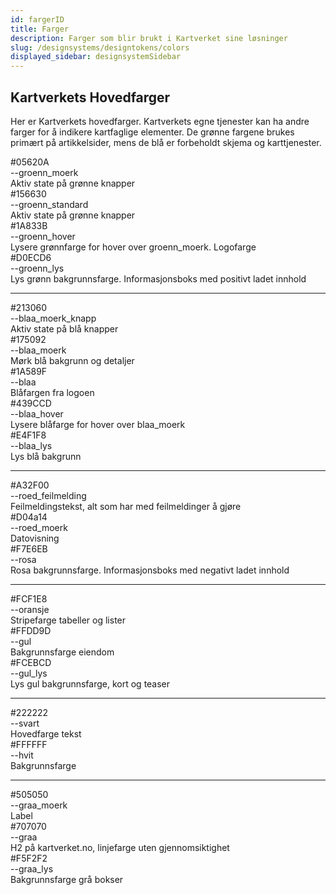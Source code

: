 ```yaml
---
id: fargerID
title: Farger
description: Farger som blir brukt i Kartverket sine løsninger
slug: /designsystems/designtokens/colors
displayed_sidebar: designsystemSidebar
---
```


## Kartverkets Hovedfarger

Her er Kartverkets hovedfarger. Kartverkets egne tjenester kan ha andre farger for å indikere kartfaglige elementer. 
De grønne fargene brukes primært på artikkelsider, mens de blå er forbeholdt skjema og karttjenester.

<div class="palette">
    <div class="palette__item">
        <div class="palette__color palette--groenn_moerk">
            <div class="palette__desc">#05620A</div>
        </div>
        <div class="palette__text">--groenn_moerk</div>
        <div class="palette__text">Aktiv state på grønne knapper</div>
    </div>
    <div class="palette__item">
        <div class="palette__color palette--groenn_standard">
            <div class="palette__desc">#156630</div>
        </div>
        <div class="palette__text">--groenn_standard</div>
        <div class="palette__text">Aktiv state på grønne knapper</div>
    </div>
    <div class="palette__item">
        <div class="palette__color palette--groenn_hover">
            <div class="palette__desc">#1A833B</div>
        </div>
        <div class="palette__text">--groenn_hover</div>
        <div class="palette__text">Lysere grønnfarge for hover over groenn_moerk. Logofarge</div>
    </div>
    <div class="palette__item">
        <div class="palette__color palette--groenn_lys">
            <div class="palette__desc">#D0ECD6</div>
        </div>
        <div class="palette__text">--groenn_lys</div>
        <div class="palette__text">Lys grønn bakgrunnsfarge. Informasjonsboks med positivt ladet innhold</div>
    </div>
</div>
<hr/>
<div class="palette">
    <div class="palette__item">
        <div class="palette__color palette--blaa_moerk_knapp">
            <div class="palette__desc">#213060</div>
        </div>
        <div class="palette__text">--blaa_moerk_knapp</div>
        <div class="palette__text">Aktiv state på blå knapper</div>
    </div>
    <div class="palette__item">
        <div class="palette__color palette--blaa_moerk">
            <div class="palette__desc">#175092</div>
        </div>
        <div class="palette__text">--blaa_moerk</div>
        <div class="palette__text">Mørk blå bakgrunn og detaljer</div>
    </div>
    <div class="palette__item">
        <div class="palette__color palette--blaa">
            <div class="palette__desc">#1A589F</div>
        </div>
        <div class="palette__text">--blaa</div>
        <div class="palette__text">Blåfargen fra logoen</div>
    </div>
    <div class="palette__item">
        <div class="palette__color palette--blaa_hover">
            <div class="palette__desc">#439CCD</div>
        </div>
        <div class="palette__text">--blaa_hover</div>
        <div class="palette__text">Lysere blåfarge for hover over blaa_moerk</div>
    </div>
    <div class="palette__item">
        <div class="palette__color palette--blaa_lys">
            <div class="palette__desc">#E4F1F8</div>
        </div>
        <div class="palette__text">--blaa_lys</div>
        <div class="palette__text">Lys blå bakgrunn</div>
    </div>
</div>
<hr/>
<div class="palette">
    <div class="palette__item">
        <div class="palette__color palette--roed_feilmelding">
            <div class="palette__desc">#A32F00</div>
        </div>
        <div class="palette__text">--roed_feilmelding</div>
        <div class="palette__text">Feilmeldingstekst, alt som har med feilmeldinger å gjøre</div>
    </div>
    <div class="palette__item">
        <div class="palette__color palette--roed_moerk">
            <div class="palette__desc">#D04a14</div>
        </div>
        <div class="palette__text">--roed_moerk</div>
        <div class="palette__text">Datovisning</div>
    </div>
    <div class="palette__item">
        <div class="palette__color palette--rosa">
            <div class="palette__desc">#F7E6EB</div>
        </div>
        <div class="palette__text">--rosa</div>
        <div class="palette__text">Rosa bakgrunnsfarge. Informasjonsboks med negativt ladet innhold</div>
    </div>
</div>
<hr/>
<div class="palette">
    <div class="palette__item">
        <div class="palette__color palette--oransje">
            <div class="palette__desc">#FCF1E8</div>
        </div>
        <div class="palette__text">--oransje</div>
        <div class="palette__text">Stripefarge tabeller og lister</div>
    </div>
    <div class="palette__item">
        <div class="palette__color palette--gul">
            <div class="palette__desc">#FFDD9D</div>
        </div>
        <div class="palette__text">--gul</div>
        <div class="palette__text">Bakgrunnsfarge eiendom</div>
    </div>
    <div class="palette__item">
        <div class="palette__color palette--gul_lys">
            <div class="palette__desc">#FCEBCD</div>
        </div>
        <div class="palette__text">--gul_lys</div>
        <div class="palette__text">Lys gul bakgrunnsfarge, kort og teaser</div>
    </div>
</div>
<hr/>
<div class="palette">
    <div class="palette__item">
        <div class="palette__color palette--svart">
            <div class="palette__desc">#222222</div>
        </div>
        <div class="palette__text">--svart</div>
        <div class="palette__text">Hovedfarge tekst</div>
    </div>
    <div class="palette__item">
        <div class="palette__color palette--hvit">
            <div class="palette__desc">#FFFFFF</div>
        </div>
        <div class="palette__text">--hvit</div>
        <div class="palette__text">Bakgrunnsfarge</div>
    </div>
</div>
<hr/>
<div class="palette">
    <div class="palette__item">
        <div class="palette__color palette--graa_moerk">
            <div class="palette__desc">#505050</div>
        </div>
        <div class="palette__text">--graa_moerk</div>
        <div class="palette__text">Label</div>
    </div>
    <div class="palette__item">
        <div class="palette__color palette--graa">
            <div class="palette__desc">#707070</div>
        </div>
        <div class="palette__text">--graa</div>
        <div class="palette__text">H2 på kartverket.no, linjefarge uten gjennomsiktighet</div>
    </div>
    <div class="palette__item">
        <div class="palette__color palette--graa_lys">
            <div class="palette__desc">#F5F2F2</div>
        </div>
        <div class="palette__text">--graa_lys</div>
        <div class="palette__text">Bakgrunnsfarge grå bokser</div>
    </div>
</div>




